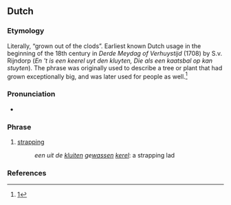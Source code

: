 ==Dutch==

===Etymology===
Literally, “grown out of the clods”. Earliest known Dutch usage in the beginning of the 18th century in ''Derde Meydag of Verhuystijd'' (1708) by S.v. Rijndorp (''En 't is een keerel uyt den kluyten, Die als een kaatsbal op kan stuyten''). The phrase was originally used to describe a tree or plant that had grown exceptionally big, and was later used for people as well.<ref>[http://www.dbnl.org/tekst/stoe002nede01_01/stoe002nede01_01_1211.php]</ref>

===Pronunciation===
* {{IPA|nl|/ˌœy̯(t) də ˈklœy̯.tə(n) ɣəˈʋɑ.sə(n)/}}

===Phrase===
{{head|nl|phrase}}

# [[strapping]]
#: ''een uit de [[kluit]]en ge[[wassen]] [[kerel]]'': a strapping lad

===References===
<references/>